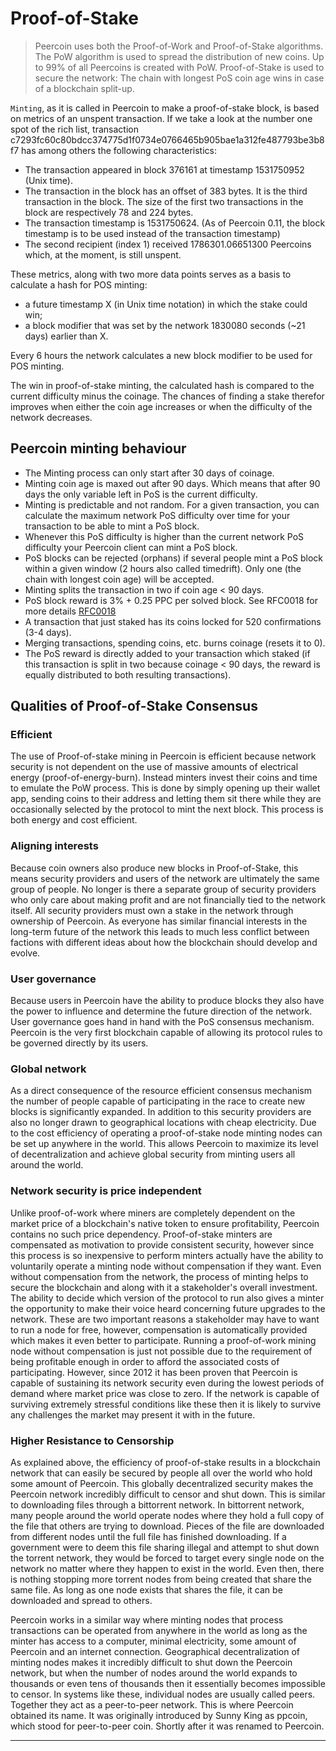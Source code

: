 <!-- KEYWORDS: proof-of-stake, proof of stake, proof, of, stake, minting -->
# Proof-of-Stake

>Peercoin uses both the Proof-of-Work and Proof-of-Stake algorithms. The PoW algorithm is used to spread the distribution of new coins. Up to 99% of all Peercoins is created with PoW. Proof-of-Stake is used to secure the network: The chain with longest PoS coin age wins in case of a blockchain split-up.

`Minting`, as it is called in Peercoin to make a proof-of-stake block, is based on metrics of an unspent transaction.
If we take a look at the number one spot of the rich list, transaction c7293fc60c80bdcc374775d1f0734e0766465b905bae1a312fe487793be3b8f7 has among others the following characteristics:

* The transaction appeared in block 376161 at timestamp 1531750952 (Unix time).
* The transaction in the block has an offset of 383 bytes. It is the third transaction in the block. The size of the first two transactions in the block are respectively 78 and 224 bytes.
* The transaction timestamp is 1531750624. (As of Peercoin 0.11, the block timestamp is to be used instead of the transaction timestamp)
* The second recipient (index 1) received 1786301.06651300 Peercoins which, at the moment, is still unspent.

These metrics, along with two more data points serves as a basis to calculate a hash for POS minting:

* a future timestamp X (in Unix time notation) in which the stake could win;
* a block modifier that was set by the network 1830080 seconds (~21 days) earlier than X.

Every 6 hours the network calculates a new block modifier to be used for POS minting.

The win in proof-of-stake minting, the calculated hash is compared to the current difficulty minus the coinage. The chances of finding a stake therefor improves when either the coin age increases or when the difficulty of the network decreases.

## Peercoin minting behaviour

* The Minting process can only start after 30 days of coinage.
* Minting coin age is maxed out after 90 days. Which means that after 90 days the only variable left in PoS is the current difficulty.
* Minting is predictable and not random. For a given transaction, you can calculate the maximum network PoS difficulty over time for your transaction to be able to mint a PoS block.
* Whenever this PoS difficulty is higher than the current network PoS difficulty your Peercoin client can mint a PoS block.
* PoS blocks can be rejected (orphans) if several people mint a PoS block within a given window (2 hours also called timedrift). Only one (the chain with longest coin age) will be accepted.
* Minting splits the transaction in two if coin age < 90 days.
* PoS block reward is 3% + 0.25 PPC per solved block. See RFC0018 for more details [RFC0018](https://github.com/peercoin/rfcs/blob/master/text/0018-pos-reward/0018-pos-reward.md#detailed-design)
* A transaction that just staked has its coins locked for 520 confirmations (3-4 days).
* Merging transactions, spending coins, etc. burns coinage (resets it to 0).
* The PoS reward is directly added to your transaction which staked (if this transaction is split in two because coinage < 90 days, the reward is equally distributed to both resulting transactions).

## Qualities of Proof-of-Stake Consensus

### Efficient
The use of Proof-of-stake mining in Peercoin is efficient because network security is not dependent on the use of massive amounts of electrical energy (proof-of-energy-burn). Instead minters invest their coins and time to emulate the PoW process. This is done by simply opening up their wallet app, sending coins to their address and letting them sit there while they are occasionally selected by the protocol to mint the next block. This process is both energy and cost efficient.

### Aligning interests
Because coin owners also produce new blocks in Proof-of-Stake, this means security providers and users of the network are ultimately the same group of people. No longer is there a separate group of security providers who only care about making profit and are not financially tied to the network itself. All security providers must own a stake in the network through ownership of Peercoin. As everyone has similar financial interests in the long-term future of the network this leads to much less conflict between factions with different ideas about how the blockchain should develop and evolve.

### User governance
Because users in Peercoin have the ability to produce blocks they also have the power to influence and determine the future direction of the network. User governance goes hand in hand with the PoS consensus mechanism. Peercoin is the very first blockchain capable of allowing its protocol rules to be governed directly by its users.

### Global network
As a direct consequence of the resource efficient consensus mechanism the number of people capable of participating in the race to create new blocks is significantly expanded. In addition to this security providers are also no longer drawn to geographical locations with cheap electricity. Due to the cost efficiency of operating a proof-of-stake node minting nodes can be set up anywhere in the world. This allows Peercoin to maximize its level of decentralization and achieve global security from minting users all around the world.

### Network security is price independent
Unlike proof-of-work where miners are completely dependent on the market price of a blockchain's native token to ensure profitability, Peercoin contains no such price dependency. Proof-of-stake minters are compensated as motivation to provide consistent security, however since this process is so inexpensive to perform minters actually have the ability to voluntarily operate a minting node without compensation if they want. Even without compensation from the network, the process of minting helps to secure the blockchain and along with it a stakeholder's overall investment. The ability to decide which version of the protocol to run also gives a minter the opportunity to make their voice heard concerning future upgrades to the network. These are two important reasons a stakeholder may have to want to run a node for free, however, compensation is automatically provided which makes it even better to participate. Running a proof-of-work mining node without compensation is just not possible due to the requirement of being profitable enough in order to afford the associated costs of participating. However, since 2012 it has been proven that Peercoin is capable of sustaining its network security even during the lowest periods of demand where market price was close to zero. If the network is capable of surviving extremely stressful conditions like these then it is likely to survive any challenges the market may present it with in the future.

### Higher Resistance to Censorship
As explained above, the efficiency of proof-of-stake results in a blockchain network that can easily be secured by people all over the world who hold some amount of Peercoin. This globally decentralized security makes the Peercoin network incredibly difficult to censor and shut down. This is similar to downloading files through a bittorrent network. In bittorrent network, many people around the world operate nodes where they hold a full copy of the file that others are trying to download. Pieces of the file are downloaded from different nodes until the full file has finished downloading. If a government were to deem this file sharing illegal and attempt to shut down the torrent network, they would be forced to target every single node on the network no matter where they happen to exist in the world. Even then, there is nothing stopping more torrent nodes from being created that share the same file. As long as one node exists that shares the file, it can be downloaded and spread to others.

Peercoin works in a similar way where minting nodes that process transactions can be operated from anywhere in the world as long as the minter has access to a computer, minimal electricity, some amount of Peercoin and an internet connection. Geographical decentralization of minting nodes makes it incredibly difficult to shut down the Peercoin network, but when the number of nodes around the world expands to thousands or even tens of thousands then it essentially becomes impossible to censor. In systems like these, individual nodes are usually called peers. Together they act as a peer-to-peer network. This is where Peercoin obtained its name. It was originally introduced by Sunny King as ppcoin, which stood for peer-to-peer coin. Shortly after it was renamed to Peercoin.

---